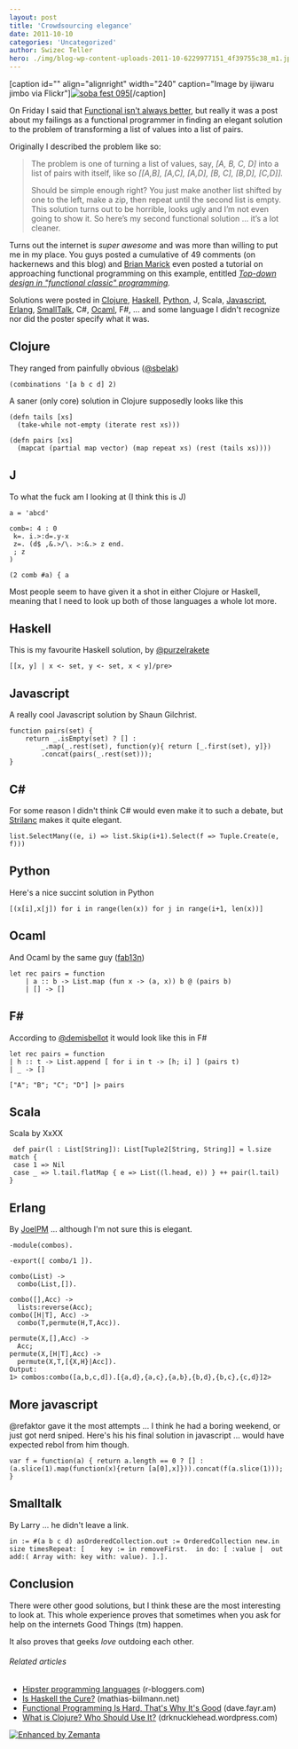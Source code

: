 ```yaml
---
layout: post
title: 'Crowdsourcing elegance'
date: 2011-10-10
categories: 'Uncategorized'
author: Swizec Teller
hero: ./img/blog-wp-content-uploads-2011-10-6229977151_4f39755c38_m1.jpg
---
```

\[caption id="" align="alignright" width="240" caption="Image by ijiwaru jimbo via Flickr"][![soba fest 095](./img/blog-wp-content-uploads-2011-10-6229977151_4f39755c38_m1.jpg "soba fest 095")](http://www.flickr.com/photos/17291033@N00/6229977151)\[/caption]



On Friday I said that [Functional isn't always better](http://swizec.com/blog/functional-isnt-always-better/swizec/2591 "Functional isn’t always better"), but really it was a post about my failings as a functional programmer in finding an elegant solution to the problem of transforming a list of values into a list of pairs.



Originally I described the problem like so:

> The problem is one of turning a list of values, say, _\[A, B, C, D]_ into a list of pairs with itself, like so _\[\[A,B], \[A,C], \[A,D], \[B, C], \[B,D], \[C,D]]._
>
>
>
> Should be simple enough right? You just make another list shifted by one to the left, make a zip, then repeat until the second list is empty. This solution turns out to be horrible, looks ugly and I’m not even going to show it. So here’s my second functional solution … it’s a lot cleaner.

Turns out the internet is _super awesome_ and was more than willing to put me in my place. You guys posted a cumulative of 49 comments (on hackernews and this blog) and [Brian Marick](http://exampler.com/) even posted a tutorial on approaching functional programming on this example, entitled _[Top-down design in "functional classic" programming](http://www.exampler.com/blog/2011/10/07/top-down-design-in-functional-classic-programming-2/)._



Solutions were posted in [Clojure](http://clojure.org "Clojure"), [Haskell](http://haskell.org "Haskell (programming language)"), [Python](http://www.python.org/ "Python (programming language)"), J, Scala, [Javascript](http://en.wikipedia.org/wiki/JavaScript "JavaScript"), [Erlang](http://www.erlang.org "Erlang (programming language)"), [SmallTalk](http://en.wikipedia.org/wiki/Smalltalk "Smalltalk"), C#, [Ocaml](http://caml.inria.fr/index.en.html "Objective Caml"), F#, ... and some language I didn't recognize nor did the poster specify what it was.

## Clojure

They ranged from painfully obvious ([@sbelak](http://twitter.com/sbelak))

```
(combinations '[a b c d] 2)
```

A saner (only core) solution in Clojure supposedly looks like this

```
(defn tails [xs]
  (take-while not-empty (iterate rest xs)))

(defn pairs [xs]                                            
  (mapcat (partial map vector) (map repeat xs) (rest (tails xs))))
```

## J

To what the fuck am I looking at (I think this is J)

```
a = 'abcd'

comb=: 4 : 0
 k=. i.>:d=.y-x
 z=. (d$ ,&.>/\. >:&.> z end.
 ; z
)

(2 comb #a) { a
```

Most people seem to have given it a shot in either Clojure or Haskell, meaning that I need to look up both of those languages a whole lot more.

## Haskell

This is my favourite Haskell solution, by [@purzelrakete](https://twitter.com/#!/purzelrakete)

```
[[x, y] | x <- set, y <- set, x < y]/pre>
```

## Javascript

A really cool Javascript solution by Shaun Gilchrist.

```
function pairs(set) {
    return _.isEmpty(set) ? [] : 
        _.map(_.rest(set), function(y){ return [_.first(set), y]})
        .concat(pairs(_.rest(set)));
}
```

## C#

For some reason I didn't think C# would even make it to such a debate, but [Strilanc](http://news.ycombinator.com/user?id=Strilanc) makes it quite elegant.

```
list.SelectMany((e, i) => list.Skip(i+1).Select(f => Tuple.Create(e, f)))
```

## Python

Here's a nice succint solution in Python

```
[(x[i],x[j]) for i in range(len(x)) for j in range(i+1, len(x))]
```

## Ocaml

And Ocaml by the same guy ([fab13n](http://news.ycombinator.com/user?id=fab13n))

```
let rec pairs = function
    | a :: b -> List.map (fun x -> (a, x)) b @ (pairs b)
    | [] -> []
```

## F#

According to [@demisbellot](http://twitter.com/demisbellot) it would look like this in F#

```
let rec pairs = function 
| h :: t -> List.append [ for i in t -> [h; i] ] (pairs t) 
| _ -> []  

["A"; "B"; "C"; "D"] |> pairs
```

## Scala

Scala by XxXX

```
 def pair(l : List[String]): List[Tuple2[String, String]] = l.size match {
 case 1 => Nil
 case _ => l.tail.flatMap { e => List((l.head, e)) } ++ pair(l.tail) 
}
```

## Erlang

By [JoelPM](http://joelpm.com/) ... although I'm not sure this is elegant.

```
-module(combos).

-export([ combo/1 ]).

combo(List) ->
  combo(List,[]).

combo([],Acc) ->
  lists:reverse(Acc);
combo([H|T], Acc) ->
  combo(T,permute(H,T,Acc)).

permute(X,[],Acc) ->
  Acc;
permute(X,[H|T],Acc) ->
  permute(X,T,[{X,H}|Acc]).
Output:
1> combos:combo([a,b,c,d]).[{a,d},{a,c},{a,b},{b,d},{b,c},{c,d}]2>
```



## More javascript

@refaktor gave it the most attempts ... I think he had a boring weekend, or just got nerd sniped. Here's his his final solution in javascript ... would have expected rebol from him though.

```
var f = function(a) { return a.length == 0 ? [] : (a.slice(1).map(function(x){return [a[0],x]})).concat(f(a.slice(1))); }
```



## Smalltalk

By Larry ... he didn't leave a link.



```
in := #(a b c d) asOrderedCollection.out := OrderedCollection new.in size timesRepeat: [	key := in removeFirst.	in do: [ :value |  out add:( Array with: key with: value). ].].
```



## Conclusion

There were other good solutions, but I think these are the most interesting to look at. This whole experience proves that sometimes when you ask for help on the internets Good Things (tm) happen.



It also proves that geeks _love_ outdoing each other.

###### Related articles

- [Hipster programming languages](http://www.r-bloggers.com/hipster-programming-languages/) (r-bloggers.com)
- [Is Haskell the Cure?](http://mathias-biilmann.net/posts/2011/10/is-haskell-the-cure) (mathias-biilmann.net)
- [Functional Programming Is Hard, That's Why It's Good](http://dave.fayr.am/posts/2011-08-19-lets-go-shopping.html) (dave.fayr.am)
- [What is Clojure? Who Should Use It?](http://drknucklehead.wordpress.com/2011/10/02/what-is-clojure-who-should-use-it/) (drknucklehead.wordpress.com)

[![Enhanced by Zemanta](http://img.zemanta.com/zemified_e.png?x-id=6bdf0ca8-ad82-4ee8-a403-c51e98c02053)](http://www.zemanta.com/ "Enhanced by Zemanta")